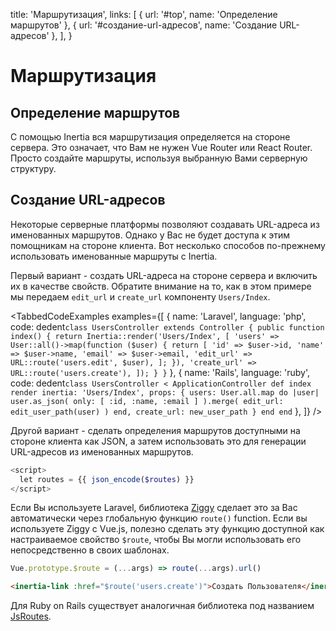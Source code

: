
  title: 'Маршрутизация',
  links: [
    { url: '#top', name: 'Определение маршрутов' },
    { url: '#создание-url-адресов', name: 'Создание URL-адресов' },
  ],
}

# Маршрутизация

## Определение маршрутов

С помощью Inertia вся маршрутизация определяется на стороне сервера. Это означает, что Вам не нужен Vue Router или React Router. Просто создайте маршруты, используя выбранную Вами серверную структуру.

## Создание URL-адресов

Некоторые серверные платформы позволяют создавать URL-адреса из именованных маршрутов. Однако у Вас не будет доступа к этим помощникам на стороне клиента. Вот несколько способов по-прежнему использовать именованные маршруты с Inertia.

Первый вариант - создать URL-адреса на стороне сервера и включить их в качестве свойств. Обратите внимание на то, как в этом примере мы передаем `edit_url` и `create_url` компоненту `Users/Index`.

<TabbedCodeExamples
  examples={[
    {
      name: 'Laravel',
      language: 'php',
      code: dedent`
        class UsersController extends Controller
        {
            public function index()
            {
                return Inertia::render('Users/Index', [
                    'users' => User::all()->map(function ($user) {
                        return [
                            'id' => $user->id,
                            'name' => $user->name,
                            'email' => $user->email,
                            'edit_url' => URL::route('users.edit', $user),
                        ];
                    }),
                    'create_url' => URL::route('users.create'),
                ]);
            }
        }
      `
    },
    {
      name: 'Rails',
      language: 'ruby',
      code: dedent`
        class UsersController < ApplicationController
          def index
            render inertia: 'Users/Index', props: {
              users: User.all.map do |user|
                user.as_json(
                  only: [ :id, :name, :email ]
                ).merge(
                  edit_url: edit_user_path(user)
                )
              end,
              create_url: new_user_path
            }
          end
        end
      `
    },
  ]}
/>

Другой вариант - сделать определения маршрутов доступными на стороне клиента как JSON, а затем использовать это для генерации URL-адресов из именованных маршрутов.

```php
<script>
  let routes = {{ json_encode($routes) }}
</script>
```

Если Вы используете Laravel, библиотека <a href="https://github.com/tightenco/ziggy">Ziggy</a> сделает это за Вас автоматически через глобальную функцию `route()` function. Если вы используете Ziggy с Vue.js,  полезно сделать эту функцию доступной как настраиваемое свойство `$route`, чтобы Вы могли использовать его непосредственно в своих шаблонах.

```js
Vue.prototype.$route = (...args) => route(...args).url()
```

```html
<inertia-link :href="$route('users.create')">Создать Пользователя</inertia-link>
```

Для Ruby on Rails существует аналогичная библиотека под названием <a href="https://github.com/railsware/js-routes">JsRoutes</a>.
